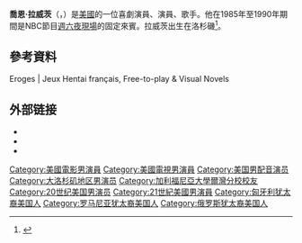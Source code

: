 {{Infobox person
|name                    = Jon Lovitz
|image                   = Jon Lovitz Mercedes-Benz Carousel of Hope Gala 2014 (cropped).jpg
|caption                 = 喬恩·拉威茨<br />（攝於2014年）
|birth_name              = Jonathan Michael Lovitz
|birth_date              = {{birth date and age|1957|7|21}}
|birth_place             = 美國[[洛杉磯|洛杉磯]]
|other_names             = 
|occupation              =喜劇演員，演員，歌手
|years_active            = 1984–現在
}}
'''喬恩·拉威茨'''（{{lang-en|Jonathan Michael "Jon" Lovitz}}，{{bd|1957年|7月21日||}}）是[[美國|美國]]的一位喜劇演員、演員、歌手。他在1985年至1990年期間是NBC節目[[週六夜現場|週六夜現場]]的固定來賓。拉威茨出生在洛杉磯<ref name=filmref>{{cite web| url=http://www.filmreference.com/film/59/Jon-Lovitz.html| title=Jon Lovitz Biography (1957-)| publisher=FilmReference.com| accessdate=January 28, 2016| archive-date=2016-03-04| archive-url=https://web.archive.org/web/20160304075801/http://www.filmreference.com/film/59/Jon-Lovitz.html| dead-url=no}}</ref>。

==參考資料==
{{reflist}}
Eroges | Jeux Hentai français, Free-to-play & Visual Novels

== 外部链接 ==
{{commons category|Jon Lovitz}}
* {{Official website|http://jonlovitz.com}}
* {{IMDb name|1484}}
* {{IBDB name}}

{{authority control}}

{{DEFAULTSORT:Lovitz, Jon}}
[[Category:美國電影男演員|Category:美國電影男演員]]
[[Category:美國電視男演員|Category:美國電視男演員]]
[[Category:美国男配音演员|Category:美国男配音演员]]
[[Category:大洛杉矶地区男演员|Category:大洛杉矶地区男演员]]
[[Category:加利福尼亞大學爾灣分校校友|Category:加利福尼亞大學爾灣分校校友]]
[[Category:20世纪美国男演员|Category:20世纪美国男演员]]
[[Category:21世紀美國男演員|Category:21世紀美國男演員]]
[[Category:匈牙利犹太裔美国人|Category:匈牙利犹太裔美国人]]
[[Category:罗马尼亚犹太裔美国人|Category:罗马尼亚犹太裔美国人]]
[[Category:俄罗斯犹太裔美国人|Category:俄罗斯犹太裔美国人]]
